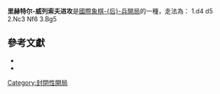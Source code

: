 {{noteTA
|T=zh-hans:里希特-韦列索夫进攻;zh-hant:里赫特爾-威列索夫進攻;
|1=zh-hans:里希特;zh-hant:里赫特爾;
|2=zh-hans:韦列索夫;zh-hant:威列索夫;
}}
{{Chess notation}}
'''里赫特尔-威列索夫进攻'''是[[國際象棋|國際象棋]][[后兵開局|-{后}-兵開局]]的一種，走法為：
1.d4 d5 2.Nc3 Nf6 3.Bg5

{{Infobox chess opening
|openingname = 里赫特尔-威列索夫进攻
|image = {{Chess diagram|=
|
|
|=
 |rd|nd|bd|qd|kd|bd|  |rd|=
 |pd|pd|pd|  |pd|pd|pd|pd|=
 |  |  |  |  |  |nd|  |  |=
 |  |  |  |pd|  |  |bl|  |=
 |  |  |  |pl|  |  |  |  |=
 |  |  |nl|  |  |  |  |  |=
 |pl|pl|pl|  |pl|pl|pl|pl|=
 |rl|  |  |ql|kl|bl|nl|rl|=
|
}}
|moves=1.d4 d5 2.Nc3 Nf6 3.Bg5
|ECO=D01
|parentopening = [[后兵開局|-{后}-兵開局]]
|chessgid=951000&move=3.5&moves=d4.d5.Nc3.Nf6.Bg5
}}
==參考文獻==
{{reflist}}
*{{cite book
 | title=Richter–Veresov System: The Chameleon Chess Repertoire
 | author=Gufeld, Eduard
 | coauthors=Stetsko, Oleg
 | year=2000
 | publisher=Thinkers Pr Inc / Chessco
 | id=ISBN 9780938650973
 | authorlink=Eduard Gufeld}}
*{{cite book
 | author=Davies, Nigel
 | title=The Veresov
 | publisher=[[Everyman_Chess|Everyman Chess]]
 | id=ISBN 9781857443356
 | year=2003
 | authorlink=Nigel Davies (chess player)}}

[[Category:封閉性開局|Category:封閉性開局]]


{{國際象棋開局}}